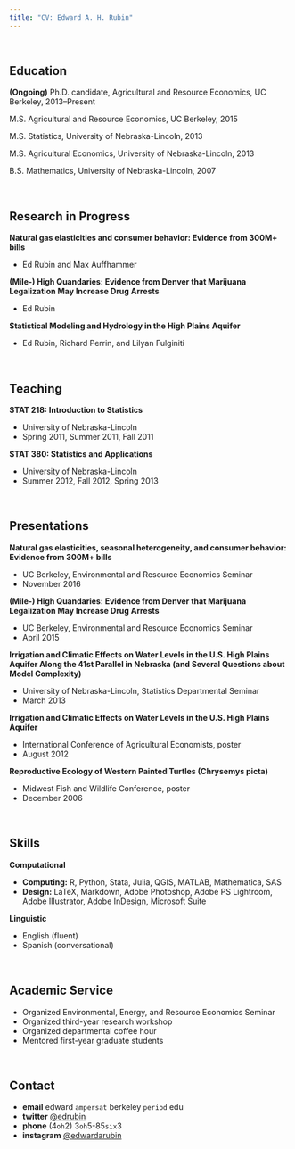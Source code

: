 ```yaml
---
title: "CV: Edward A. H. Rubin"
---
```


<br>

## Education

__(Ongoing)__ Ph.D. candidate, Agricultural and Resource Economics, UC Berkeley, 2013–Present

M.S. Agricultural and Resource Economics, UC Berkeley, 2015

M.S. Statistics, University of Nebraska-Lincoln, 2013

M.S. Agricultural Economics, University of Nebraska-Lincoln, 2013

B.S. Mathematics, University of Nebraska-Lincoln, 2007

<br>

## Research in Progress

__Natural gas elasticities and consumer behavior: Evidence from 300M+ bills__

- Ed Rubin and Max Auffhammer

__(Mile-) High Quandaries: Evidence from Denver that Marijuana Legalization May Increase Drug Arrests__

- Ed Rubin

__Statistical Modeling and Hydrology in the High Plains Aquifer__

- Ed Rubin, Richard Perrin, and Lilyan Fulginiti

<!-- __Illicit Crops: Strategic Interdependence among Farmers, Cartels, and Governments__

- Ed Rubin -->

<br>

## Teaching

__STAT 218: Introduction to Statistics__

- University of Nebraska-Lincoln
- Spring 2011, Summer 2011, Fall 2011

__STAT 380: Statistics and Applications__

- University of Nebraska-Lincoln
- Summer 2012, Fall 2012, Spring 2013

<br>

## Presentations

__Natural gas elasticities, seasonal heterogeneity, and consumer behavior: Evidence from 300M+ bills__

- UC Berkeley, Environmental and Resource Economics Seminar
- November 2016

__(Mile-) High Quandaries: Evidence from Denver that Marijuana Legalization May Increase Drug Arrests__

- UC Berkeley, Environmental and Resource Economics Seminar
- April 2015

__Irrigation and Climatic Effects on Water Levels in the U.S. High Plains Aquifer Along the 41st Parallel in Nebraska (and Several Questions about Model Complexity)__

- University of Nebraska-Lincoln, Statistics Departmental Seminar
- March 2013

__Irrigation and Climatic Effects on Water Levels in the U.S. High Plains Aquifer__

- International Conference of Agricultural Economists, poster
- August 2012

__Reproductive Ecology of Western Painted Turtles (Chrysemys picta)__

- Midwest Fish and Wildlife Conference, poster
- December 2006

<br>

## Skills

__Computational__

- __Computing:__ R, Python, Stata, Julia, QGIS, MATLAB, Mathematica, SAS
- __Design:__ LaTeX, Markdown, Adobe Photoshop, Adobe PS Lightroom, Adobe Illustrator, Adobe InDesign, Microsoft Suite

__Linguistic__

- English (fluent)
- Spanish (conversational)

<br>

## Academic Service

- Organized Environmental, Energy, and Resource Economics Seminar
- Organized third-year research workshop
- Organized departmental coffee hour
- Mentored first-year graduate students

<br>

## Contact

- __email__ edward `ampersat` berkeley `period` edu
- __twitter__ [\@edrubin](https://twitter.com/edrubin)
- __phone__ (4`oh`2) 3`oh`5-85`six`3
- __instagram__ [\@edwardarubin](https://instagram.com/edwardarubin/)
